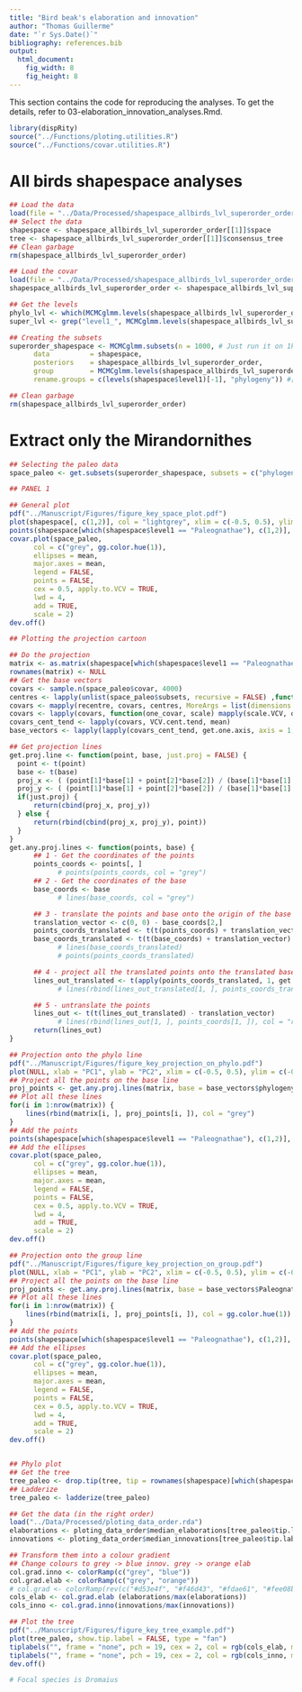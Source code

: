 ```yaml
---
title: "Bird beak's elaboration and innovation"
author: "Thomas Guillerme"
date: "`r Sys.Date()`"
bibliography: references.bib
output:
  html_document:
    fig_width: 8
    fig_height: 8
---
```


This section contains the code for reproducing the analyses. To get the details, refer to 03-elaboration_innovation_analyses.Rmd.

```r
library(dispRity)
source("../Functions/ploting.utilities.R")
source("../Functions/covar.utilities.R")
```

# All birds shapespace analyses

```r
## Load the data
load(file = "../Data/Processed/shapespace_allbirds_lvl_superorder_order.rda")
## Select the data
shapespace <- shapespace_allbirds_lvl_superorder_order[[1]]$space
tree <- shapespace_allbirds_lvl_superorder_order[[1]]$consensus_tree
## Clean garbage
rm(shapespace_allbirds_lvl_superorder_order)

## Load the covar
load(file = "../Data/Processed/shapespace_allbirds_lvl_superorder_order.MCMCglmm")
shapespace_allbirds_lvl_superorder_order <- shapespace_allbirds_lvl_superorder_order[[1]]

## Get the levels
phylo_lvl <- which(MCMCglmm.levels(shapespace_allbirds_lvl_superorder_order) == "animal")
super_lvl <- grep("level1_", MCMCglmm.levels(shapespace_allbirds_lvl_superorder_order))

## Creating the subsets
superorder_shapespace <- MCMCglmm.subsets(n = 1000, # Just run it on 1k matrices for now
      data          = shapespace,
      posteriors    = shapespace_allbirds_lvl_superorder_order,
      group         = MCMCglmm.levels(shapespace_allbirds_lvl_superorder_order)[c(super_lvl, phylo_lvl)],
      rename.groups = c(levels(shapespace$level1)[-1], "phylogeny")) #[-1] is because the first level is ""

## Clean garbage
rm(shapespace_allbirds_lvl_superorder_order)
```

# Extract only the Mirandornithes

```r
## Selecting the paleo data
space_paleo <- get.subsets(superorder_shapespace, subsets = c("phylogeny", "Paleognathae"))

## PANEL 1

## General plot
pdf("../Manuscript/Figures/figure_key_space_plot.pdf")
plot(shapespace[, c(1,2)], col = "lightgrey", xlim = c(-0.5, 0.5), ylim = c(-0.5, 0.5))
points(shapespace[which(shapespace$level1 == "Paleognathae"), c(1,2)], col = gg.color.hue(1), pch = 19)
covar.plot(space_paleo,
      col = c("grey", gg.color.hue(1)),
      ellipses = mean,
      major.axes = mean,
      legend = FALSE,
      points = FALSE,
      cex = 0.5, apply.to.VCV = TRUE,
      lwd = 4,
      add = TRUE,
      scale = 2)
dev.off()

## Plotting the projection cartoon

## Do the projection
matrix <- as.matrix(shapespace[which(shapespace$level1 == "Paleognathae"), c(1,2)])
rownames(matrix) <- NULL
## Get the base vectors
covars <- sample.n(space_paleo$covar, 4000)
centres <- lapply(unlist(space_paleo$subsets, recursive = FALSE) ,function(group, data, fun) fun(data[c(group), ]), data = space_paleo$matrix[[1]], fun = colMeans)
covars <- mapply(recentre, covars, centres, MoreArgs = list(dimensions = c(1,2)), SIMPLIFY = FALSE)
covars <- lapply(covars, function(one_covar, scale) mapply(scale.VCV, one_covar, scale, SIMPLIFY = FALSE), scale = covars[[2]])
covars_cent_tend <- lapply(covars, VCV.cent.tend, mean)
base_vectors <- lapply(lapply(covars_cent_tend, get.one.axis, axis = 1, level = 0.95, dimensions = c(1,2)), list)

## Get projection lines
get.proj.line <- function(point, base, just.proj = FALSE) {
  point <- t(point)
  base <- t(base)
  proj_x <- ( (point[1]*base[1] + point[2]*base[2]) / (base[1]*base[1] + base[2]*base[2]) ) * base[1];
  proj_y <- ( (point[1]*base[1] + point[2]*base[2]) / (base[1]*base[1] + base[2]*base[2]) ) * base[2];
  if(just.proj) {
      return(cbind(proj_x, proj_y))
  } else {
      return(rbind(cbind(proj_x, proj_y), point))
  }
}
get.any.proj.lines <- function(points, base) {
      ## 1 - Get the coordinates of the points
      points_coords <- points[, ]
            # points(points_coords, col = "grey")
      ## 2 - Get the coordinates of the base
      base_coords <- base
            # lines(base_coords, col = "grey")

      ## 3 - translate the points and base onto the origin of the base
      translation_vector <- c(0, 0) - base_coords[2,]
      points_coords_translated <- t(t(points_coords) + translation_vector)
      base_coords_translated <- t(t(base_coords) + translation_vector)
            # lines(base_coords_translated)
            # points(points_coords_translated) 

      ## 4 - project all the translated points onto the translated base
      lines_out_translated <- t(apply(points_coords_translated, 1, get.proj.line, base = base_coords_translated, just.proj = TRUE))
            # lines(rbind(lines_out_translated[1, ], points_coords_translated[1, ]))

      ## 5 - untranslate the points
      lines_out <- t(t(lines_out_translated) - translation_vector)
            # lines(rbind(lines_out[1, ], points_coords[1, ]), col = "red")
      return(lines_out)
}

## Projection onto the phylo line
pdf("../Manuscript/Figures/figure_key_projection_on_phylo.pdf")
plot(NULL, xlab = "PC1", ylab = "PC2", xlim = c(-0.5, 0.5), ylim = c(-0.5, 0.5))
## Project all the points on the base line
proj_points <- get.any.proj.lines(matrix, base = base_vectors$phylogeny[[1]])
## Plot all these lines
for(i in 1:nrow(matrix)) {
    lines(rbind(matrix[i, ], proj_points[i, ]), col = "grey")
}
## Add the points
points(shapespace[which(shapespace$level1 == "Paleognathae"), c(1,2)], col = gg.color.hue(1), pch = 19)
## Add the ellipses
covar.plot(space_paleo,
      col = c("grey", gg.color.hue(1)),
      ellipses = mean,
      major.axes = mean,
      legend = FALSE,
      points = FALSE,
      cex = 0.5, apply.to.VCV = TRUE,
      lwd = 4,
      add = TRUE,
      scale = 2)
dev.off()

## Projection onto the group line
pdf("../Manuscript/Figures/figure_key_projection_on_group.pdf")
plot(NULL, xlab = "PC1", ylab = "PC2", xlim = c(-0.5, 0.5), ylim = c(-0.5, 0.5))
## Project all the points on the base line
proj_points <- get.any.proj.lines(matrix, base = base_vectors$Paleognathae[[1]])
## Plot all these lines
for(i in 1:nrow(matrix)) {
    lines(rbind(matrix[i, ], proj_points[i, ]), col = gg.color.hue(1))
}
## Add the points
points(shapespace[which(shapespace$level1 == "Paleognathae"), c(1,2)], col = gg.color.hue(1), pch = 19)
## Add the ellipses
covar.plot(space_paleo,
      col = c("grey", gg.color.hue(1)),
      ellipses = mean,
      major.axes = mean,
      legend = FALSE,
      points = FALSE,
      cex = 0.5, apply.to.VCV = TRUE,
      lwd = 4,
      add = TRUE,
      scale = 2)
dev.off()


## Phylo plot
## Get the tree
tree_paleo <- drop.tip(tree, tip = rownames(shapespace)[which(shapespace$level1 != "Paleognathae")])
## Ladderize
tree_paleo <- ladderize(tree_paleo)

## Get the data (in the right order)
load("../Data/Processed/ploting_data_order.rda")
elaborations <- ploting_data_order$median_elaborations[tree_paleo$tip.label]
innovations <- ploting_data_order$median_innovations[tree_paleo$tip.label]

## Transform them into a colour gradient
## Change colours to grey -> blue innov. grey -> orange elab
col.grad.inno <- colorRamp(c("grey", "blue"))
col.grad.elab <- colorRamp(c("grey", "orange"))
# col.grad <- colorRamp(rev(c("#d53e4f", "#f46d43", "#fdae61", "#fee08b", "#e6f598", "#abdda4", "#66c2a5", "#3288bd")))
cols_elab <- col.grad.elab (elaborations/max(elaborations))
cols_inno <- col.grad.inno(innovations/max(innovations))

## Plot the tree
pdf("../Manuscript/Figures/figure_key_tree_example.pdf")
plot(tree_paleo, show.tip.label = FALSE, type = "fan")
tiplabels("", frame = "none", pch = 19, cex = 2, col = rgb(cols_elab, maxColorValue = 256), offset = -1)
tiplabels("", frame = "none", pch = 19, cex = 2, col = rgb(cols_inno, maxColorValue = 256), offset = 4)
dev.off()

# Focal species is Dromaius
```
